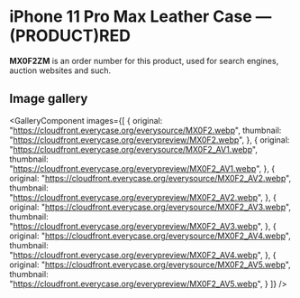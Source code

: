 
# iPhone 11 Pro Max Leather Case — (PRODUCT)RED

<Callout type='info' emoji='👉🏻'>**MX0F2ZM** is an order number for this product, used for search engines, auction websites and such.</Callout>

## Image gallery

<GalleryComponent
    images={[
      {
        original: "https://cloudfront.everycase.org/everysource/MX0F2.webp",
        thumbnail: "https://cloudfront.everycase.org/everypreview/MX0F2.webp",
      },
      {
        original: "https://cloudfront.everycase.org/everysource/MX0F2_AV1.webp",
        thumbnail: "https://cloudfront.everycase.org/everypreview/MX0F2_AV1.webp",
      },
      {
        original: "https://cloudfront.everycase.org/everysource/MX0F2_AV2.webp",
        thumbnail: "https://cloudfront.everycase.org/everypreview/MX0F2_AV2.webp",
      },
      {
        original: "https://cloudfront.everycase.org/everysource/MX0F2_AV3.webp",
        thumbnail: "https://cloudfront.everycase.org/everypreview/MX0F2_AV3.webp",
      },
      {
        original: "https://cloudfront.everycase.org/everysource/MX0F2_AV4.webp",
        thumbnail: "https://cloudfront.everycase.org/everypreview/MX0F2_AV4.webp",
      },
      {
        original: "https://cloudfront.everycase.org/everysource/MX0F2_AV5.webp",
        thumbnail: "https://cloudfront.everycase.org/everypreview/MX0F2_AV5.webp",
      }
    ]}
  />
